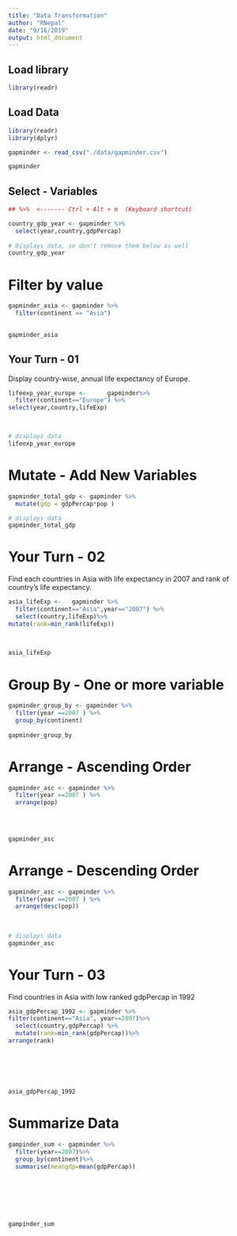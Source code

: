 ---
title: "Data Transformation"
author: "RNepal"
date: "9/16/2019"
output: html_document
---


<!-- This file is provided in Data Analysis with R bootcamp by R Nepal (www.rugnepal.org) -->

## Load library

```{r setup, include = FALSE}
library(readr)
```

## Load Data

```{r}
library(readr)
library(dplyr)

gapminder <- read_csv("./data/gapminder.csv")

gapminder

```

## Select - Variables

```{r}
## %>%  <------- Ctrl + Alt + m  (Keyboard shortcut)

country_gdp_year <- gapminder %>% 
  select(year,country,gdpPercap)
  
# Displays data, so don't remove them below as well
country_gdp_year
```

# Filter by value

```{r}
gapminder_asia <- gapminder %>%
  filter(continent == "Asia") 
  

gapminder_asia
```


## Your Turn - 01

Display country-wise, annual life expectancy of Europe.

```{r}
lifeexp_year_europe <-      gapminder%>%
  filter(continent=="Europe") %>%
select(year,country,lifeExp)
  


# displays data
lifeexp_year_europe
```


# Mutate - Add New Variables

```{r}
gapminder_total_gdp <- gapminder %>%
  mutate(gdp = gdpPercap*pop )

# displays data 
gapminder_total_gdp
```

# Your Turn - 02

Find each countries in Asia with life expectancy in 2007 and rank of country's life expectancy.

```{r}
asia_lifeExp <-   gapminder %>%
  filter(continent=="Asia",year=="2007") %>%
  select(country,lifeExp)%>%
mutate(rank=min_rank(lifeExp))
   
  

asia_lifeExp  
```

# Group By - One or more variable

```{r}
gapminder_group_by <- gapminder %>%
  filter(year ==2007 ) %>%
  group_by(continent)
  
gapminder_group_by
```

# Arrange - Ascending Order

```{r}
gapminder_asc <- gapminder %>%
  filter(year ==2007 ) %>%
  arrange(pop)
  
  
  

gapminder_asc 
```

# Arrange - Descending Order

```{r}
gapminder_asc <- gapminder %>%
  filter(year ==2007 ) %>%
  arrange(desc(pop))
  
  
  
# displays data
gapminder_asc 
```


# Your Turn - 03

Find countries in Asia with low ranked gdpPercap in 1992

```{r}
asia_gdpPercap_1992 <- gapminder %>%
filter(continent=="Asia", year==2007)%>%
  select(country,gdpPercap) %>%
  mutate(rank=min_rank(gdpPercap))%>%
arrange(rank)
  
  
  

  
  
asia_gdpPercap_1992 
```

# Summarize Data

```{r}
gampinder_sum <- gapminder %>%
  filter(year==2007)%>%
  group_by(continent)%>%
  summarise(meangdp=mean(gdpPercap))


  
  
  

  
gampinder_sum
```


